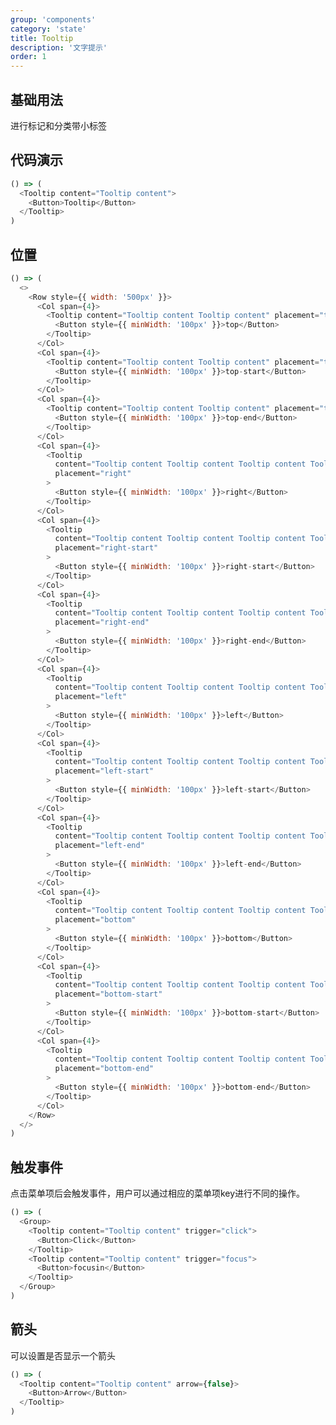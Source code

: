 ```yaml
---
group: 'components'
category: 'state'
title: Tooltip
description: '文字提示'
order: 1
---
```



## 基础用法

进行标记和分类带小标签

## 代码演示

```js live=true
() => (
  <Tooltip content="Tooltip content">
    <Button>Tooltip</Button>
  </Tooltip>
)
```

## 位置

```js live=true
() => (
  <>
    <Row style={{ width: '500px' }}>
      <Col span={4}>
        <Tooltip content="Tooltip content Tooltip content" placement="top">
          <Button style={{ minWidth: '100px' }}>top</Button>
        </Tooltip>
      </Col>
      <Col span={4}>
        <Tooltip content="Tooltip content Tooltip content" placement="top-start">
          <Button style={{ minWidth: '100px' }}>top-start</Button>
        </Tooltip>
      </Col>
      <Col span={4}>
        <Tooltip content="Tooltip content Tooltip content" placement="top-end">
          <Button style={{ minWidth: '100px' }}>top-end</Button>
        </Tooltip>
      </Col>
      <Col span={4}>
        <Tooltip
          content="Tooltip content Tooltip content Tooltip content Tooltip content"
          placement="right"
        >
          <Button style={{ minWidth: '100px' }}>right</Button>
        </Tooltip>
      </Col>
      <Col span={4}>
        <Tooltip
          content="Tooltip content Tooltip content Tooltip content Tooltip content"
          placement="right-start"
        >
          <Button style={{ minWidth: '100px' }}>right-start</Button>
        </Tooltip>
      </Col>
      <Col span={4}>
        <Tooltip
          content="Tooltip content Tooltip content Tooltip content Tooltip content"
          placement="right-end"
        >
          <Button style={{ minWidth: '100px' }}>right-end</Button>
        </Tooltip>
      </Col>
      <Col span={4}>
        <Tooltip
          content="Tooltip content Tooltip content Tooltip content Tooltip content"
          placement="left"
        >
          <Button style={{ minWidth: '100px' }}>left</Button>
        </Tooltip>
      </Col>
      <Col span={4}>
        <Tooltip
          content="Tooltip content Tooltip content Tooltip content Tooltip content"
          placement="left-start"
        >
          <Button style={{ minWidth: '100px' }}>left-start</Button>
        </Tooltip>
      </Col>
      <Col span={4}>
        <Tooltip
          content="Tooltip content Tooltip content Tooltip content Tooltip content"
          placement="left-end"
        >
          <Button style={{ minWidth: '100px' }}>left-end</Button>
        </Tooltip>
      </Col>
      <Col span={4}>
        <Tooltip
          content="Tooltip content Tooltip content Tooltip content Tooltip content"
          placement="bottom"
        >
          <Button style={{ minWidth: '100px' }}>bottom</Button>
        </Tooltip>
      </Col>
      <Col span={4}>
        <Tooltip
          content="Tooltip content Tooltip content Tooltip content Tooltip content"
          placement="bottom-start"
        >
          <Button style={{ minWidth: '100px' }}>bottom-start</Button>
        </Tooltip>
      </Col>
      <Col span={4}>
        <Tooltip
          content="Tooltip content Tooltip content Tooltip content Tooltip content"
          placement="bottom-end"
        >
          <Button style={{ minWidth: '100px' }}>bottom-end</Button>
        </Tooltip>
      </Col>
    </Row>
  </>
)
```

## 触发事件

点击菜单项后会触发事件，用户可以通过相应的菜单项key进行不同的操作。

```js live=true
() => (
  <Group>
    <Tooltip content="Tooltip content" trigger="click">
      <Button>Click</Button>
    </Tooltip>
    <Tooltip content="Tooltip content" trigger="focus">
      <Button>focusin</Button>
    </Tooltip>
  </Group>
)
```

## 箭头

可以设置是否显示一个箭头

```js live=true
() => (
  <Tooltip content="Tooltip content" arrow={false}>
    <Button>Arrow</Button>
  </Tooltip>
)
```
